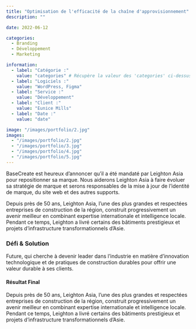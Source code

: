 ```yaml
---
title: "Optimisation de l'efficacité de la chaîne d'approvisionnement"
description: ""

date: 2022-06-12

categories:
  - Branding
  - Développement
  - Marketing

information:
  - label: "Catégorie :"
    value: "categories" # Récupère la valeur des 'categories' ci-dessus
  - label: "Logiciels :"
    value: "WordPress, Figma"
  - label: "Service :"
    value: "Développement"
  - label: "Client :"
    value: "Eunice Mills"
  - label: "Date :"
    value: "date"

image: "/images/portfolio/2.jpg"
images:
  - "/images/portfolio/2.jpg"
  - "/images/portfolio/3.jpg"
  - "/images/portfolio/4.jpg"
  - "/images/portfolio/5.jpg"
---
```


BaseCreate est heureux d’annoncer qu’il a été mandaté par Leighton Asia pour repositionner sa marque. Nous aiderons Leighton Asia à faire évoluer sa stratégie de marque et serons responsables de la mise à jour de l’identité de marque, du site web et des autres supports.

Depuis près de 50 ans, Leighton Asia, l’une des plus grandes et respectées entreprises de construction de la région, construit progressivement un avenir meilleur en combinant expertise internationale et intelligence locale. Pendant ce temps, Leighton a livré certains des bâtiments prestigieux et projets d’infrastructure transformationnels d’Asie.

### Défi & Solution

Future, qui cherche à devenir leader dans l’industrie en matière d’innovation technologique et de pratiques de construction durables pour offrir une valeur durable à ses clients.

#### Résultat Final

Depuis près de 50 ans, Leighton Asia, l’une des plus grandes et respectées entreprises de construction de la région, construit progressivement un avenir meilleur en combinant expertise internationale et intelligence locale. Pendant ce temps, Leighton a livré certains des bâtiments prestigieux et projets d’infrastructure transformationnels d’Asie.
